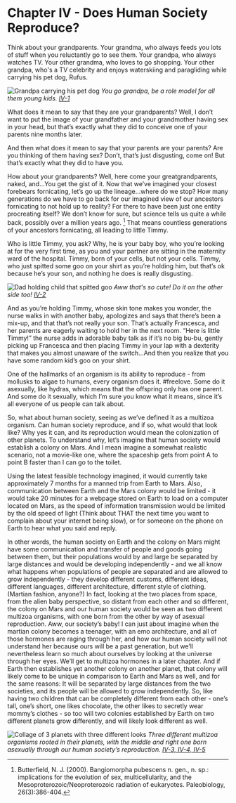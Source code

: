 
# Chapter IV - Does Human Society Reproduce?

Think about your grandparents. Your grandma, who always feeds you lots of stuff when you reluctantly go to see them. Your grandpa, who always watches TV. Your other grandma, who loves to go shopping. Your other grandpa, who's a TV celebrity and enjoys waterskiing and paragliding while carrying his pet dog, Rufus.

![Grandpa carrying his pet dog](../../public/images/understanding-our-whole/chapter-4/grandpa-carrying-his-pet-dog.jpg)
<span style={imgDescStyle}><em>You go grandpa, be a role model for all them young kids. [IV-1](/understanding-our-whole/image-sources#chapter-iv---does-human-society-reproduce)</em></span>

What does it mean to say that they are your grandparents? Well, I don’t want to put the image of your grandfather and your grandmother having sex in your head, but that’s exactly what they did to conceive one of your parents nine months later.

And then what does it mean to say that your parents are your parents? Are you thinking of them having sex? Don’t, that’s just disgusting, come on! But that’s exactly what they did to have you.

How about your grandparents? Well, here come your greatgrandparents, naked, and…You get the gist of it. Now that we’ve imagined your closest forebears fornicating, let’s go up the lineage…where do we stop? How many generations do we have to go back for our imagined view of our ancestors fornicating to not hold up to reality? For there to have been just one entity procreating itself? We don’t know for sure, but science tells us quite a while back, possibly over a million years ago. [^1] That means countless generations of your ancestors fornicating, all leading to little Timmy.

Who is little Timmy, you ask? Why, he is your baby boy, who you’re looking at for the very first time, as you and your partner are sitting in the maternity ward of the hospital. Timmy, born of your cells, but not your cells. Timmy, who just spitted some goo on your shirt as you’re holding him, but that’s ok because he’s your son, and nothing he does is really disgusting.

![Dad holding child that spitted goo](../../public/images/understanding-our-whole/chapter-4/kid-spitting-goo-on-shirt.jpg)
<span style={imgDescStyle}><em>Aww that's so cute! Do it on the other side too! [IV-2](/understanding-our-whole/image-sources#chapter-iv---does-human-society-reproduce)</em></span>

And as you’re holding Timmy, whose skin tone makes you wonder, the nurse walks in with another baby, apologizes and says that there’s been a mix-up, and that that’s not really your son. That’s actually Francesca, and her parents are eagerly waiting to hold her in the next room. “Here is little Timmy!” the nurse adds in adorable baby talk as if it’s no big bu-bu, gently picking up Francesca and then placing Timmy in your lap with a dexterity that makes you almost unaware of the switch…And then you realize that you have some random kid’s goo on your shirt.

One of the hallmarks of an organism is its ability to reproduce - from mollusks to algae to humans, every organism does it. #freelove. Some do it asexually, like hydras, which means that the offspring only has one parent. And some do it sexually, which I’m sure you know what it means, since it’s all everyone of us people can talk about.

So, what about human society, seeing as we’ve defined it as a multizoa organism. Can human society reproduce, and if so, what would that look like?
Why yes it can, and its reproduction would mean the colonization of other planets. To understand why, let’s imagine that human society would establish a colony on Mars. And I mean imagine a somewhat realistic scenario, not a movie-like one, where the spaceship gets from point A to point B faster than I can go to the toilet.

Using the latest feasible technology imagined, it would currently take approximately 7 months for a manned trip from Earth to Mars. Also, communication between Earth and the Mars colony would be limited - it would take 20 minutes for a webpage stored on Earth to load on a computer located on Mars, as the speed of information transmission would be limited by the old speed of light (Think about THAT the next time you want to complain about your internet being slow), or for someone on the phone on Earth to hear what you said and reply.

In other words, the human society on Earth and the colony on Mars might have some communication and transfer of people and goods going between them, but their populations would by and large be separated by large distances and would be developing independently - and we all know what happens when populations of people are separated and are allowed to grow independently - they develop different customs, different ideas, different languages, different architecture, different style of clothing. (Martian fashion, anyone?) In fact, looking at the two places from space, from the alien baby perspective, so distant from each other and so different, the colony on Mars and our human society would be seen as two different multizoa organisms, with one born from the other by way of asexual reproduction. Aww, our society’s baby! I can just about imagine when the martian colony becomes a teenager, with an emo architecture, and all of those hormones are raging through her, and how our human society will not understand her because ours will be a past generation, but we’ll nevertheless learn so much about ourselves by looking at the universe through her eyes. We’ll get to multizoa hormones in a later chapter.
And if Earth then establishes yet another colony on another planet, that colony will likely come to be unique in comparison to Earth and Mars as well, and for the same reasons: It will be separated by large distances from the two societies, and its people will be allowed to grow independently. So, like having two children that can be completely different from each other - one’s tall, one’s short, one likes chocolate, the other likes to secretly wear mommy’s clothes - so too will two colonies established by Earth on two different planets grow differently, and will likely look different as well.

![Collage of 3 planets with three different looks](../../public/images/understanding-our-whole/chapter-4/three-multizoa-organisms.jpg)
<span style={imgDescStyle}><em>Three different multizoa organisms rooted in their planets, with the middle and right one born asexually through our human society’s reproduction. [IV-3, IV-4, IV-5](/understanding-our-whole/image-sources#chapter-iv---does-human-society-reproduce)</em></span>

[^1]: Butterfield, N. J. (2000). Bangiomorpha pubescens n. gen., n. sp.: implications for the evolution of sex, multicellularity, and the Mesoproterozoic/Neoproterozoic radiation of eukaryotes. Paleobiology, 26(3):386-404.